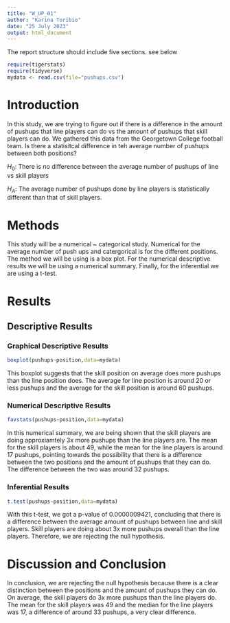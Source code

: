 ```yaml
---
title: "W_UP_01"
author: "Karina Toribio"
date: "25 July 2023"
output: html_document
---
```


The report structure should include five sections.  see below

```r
require(tigerstats)
require(tidyverse)
mydata <- read.csv(file="pushups.csv")
```

# Introduction

<!--In this section you explain what you are trying to show. Where did the data come from? What is the research or other question you are trying to answer?!-->

In this study, we are trying to figure out if there is a difference in the amount of pushups that line players can do vs the amount of pushups that skill players can do. We gathered this data from the  Georgetown College football team. Is there a statisitcal difference in teh average number of pushups between both positions?

$H_0$: There is no difference between the average number of pushups of line vs skill players

$H_A$: The average number of pushups done by line players is statistically different than that of skill players.

# Methods

This study will be a numerical ~ categorical study. Numerical for the average number of push ups and catergorical is for the different positions. The method we will be using is a box plot. For the numerical descriptive results we will be using a numerical summary. Finally, for the inferential we are using a t-test.

<!--Decide on your methods: use "variable analysis" or other appropriate descriptors. Make sure to choose at least one graphical method and at least one numerical method.!-->

# Results

<!--Divide this section into two sub-sections: One for your descriptive results and one for your inferential results.!-->

## Descriptive Results

### Graphical Descriptive Results

<!--Graphical results here. Make sure to show your code. Provide appropriate labels for axes, giving units if possible, and provide a good title for the graph, too. Use the graphical results to describe the patterns if any that exist in the data as focused toward the research question!-->

```r
boxplot(pushups~position,data=mydata)
```

This boxplot suggests that the skill position on average does more pushups than the line position does. The average for line position is around 20 or less pushups and the average for the skill position is around 60 pushups.

### Numerical Descriptive Results

<!--Numerical results go here. Use the numerical results to describe the patterns if any that exist in the data as focused toward the research question!-->

```r
favstats(pushups~position,data=mydata)
```

In this numerical summary, we are being shown that the skill players are doing approxiamtely 3x more pushups than the line players are. The mean for the skill players is about 49, while the mean for the line players is around 17 pushups, pointing towards the possibility that there is a difference between the two positions and the amount of pushups that they can do. The difference between the two was around 32 pushups.

### Inferential Results

<!--State hypothesis clearly. Make sure your discussion of the inferential test covers all the aspects that the test output produces, such as test statistic, p-value etc. Make a decision about the null hypothesis, explain the assumptions on which the selected test/procedure was based, and why the chosen procedure satisfys the assumptions and is appropriate to answer the research question!-->

```r
t.test(pushups~position,data=mydata)
```
With this t-test, we got a p-value of 0.0000009421, concluding that there is a difference between the average amount of pushups between line and skill players. Skill players are doing about 3x more pushups overall than the line players. Therefore, we are rejecting the null hypothesis. 

# Discussion and Conclusion

<!--Discussion and conclusion here. If you found a relationship be sure to consider whether the relationship occurs because one of the variavbles causes the other, or whether they perhasps are related for some other reason. Watch the chapter 6 videos from the GeorgeTown videos collection.!-->

In conclusion, we are rejecting the null hypothesis because there is a clear distinction between the positions and the amount of pushups they can do. On average, the skill players do 3x more pushups than the line players do. The mean for the skill players was 49 and the median for the line players was 17, a difference of around 33 pushups, a very clear difference.  
